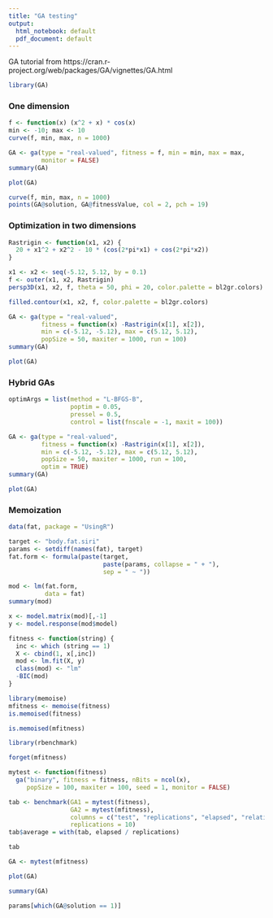 ```yaml
---
title: "GA testing"
output:
  html_notebook: default
  pdf_document: default
---
```


GA tutorial from https://cran.r-project.org/web/packages/GA/vignettes/GA.html

```r
library(GA)
```

### One dimension

```r
f <- function(x) (x^2 + x) * cos(x)
min <- -10; max <- 10
curve(f, min, max, n = 1000)
```

```r
GA <- ga(type = "real-valued", fitness = f, min = min, max = max,
         monitor = FALSE)
summary(GA)
```

```r
plot(GA)
```

```r
curve(f, min, max, n = 1000)
points(GA@solution, GA@fitnessValue, col = 2, pch = 19)
```

### Optimization in two dimensions

```r
Rastrigin <- function(x1, x2) {
  20 + x1^2 + x2^2 - 10 * (cos(2*pi*x1) + cos(2*pi*x2))
}

x1 <- x2 <- seq(-5.12, 5.12, by = 0.1)
f <- outer(x1, x2, Rastrigin)
persp3D(x1, x2, f, theta = 50, phi = 20, color.palette = bl2gr.colors)
```

```r
filled.contour(x1, x2, f, color.palette = bl2gr.colors)
```

```r
GA <- ga(type = "real-valued",
         fitness = function(x) -Rastrigin(x[1], x[2]),
         min = c(-5.12, -5.12), max = c(5.12, 5.12),
         popSize = 50, maxiter = 1000, run = 100)
summary(GA)
```

```r
plot(GA)
```

### Hybrid GAs

```r
optimArgs = list(method = "L-BFGS-B", 
                 poptim = 0.05,
                 pressel = 0.5,
                 control = list(fnscale = -1, maxit = 100))

GA <- ga(type = "real-valued",
         fitness = function(x) -Rastrigin(x[1], x[2]),
         min = c(-5.12, -5.12), max = c(5.12, 5.12),
         popSize = 50, maxiter = 1000, run = 100,
         optim = TRUE)
summary(GA)
```

```r
plot(GA)
```

### Memoization

```r
data(fat, package = "UsingR")

target <- "body.fat.siri"
params <- setdiff(names(fat), target)
fat.form <- formula(paste(target,
                          paste(params, collapse = " + "),
                          sep = " ~ "))

mod <- lm(fat.form,
          data = fat)
summary(mod)
```

```r
x <- model.matrix(mod)[,-1]
y <- model.response(mod$model)

fitness <- function(string) {
  inc <- which (string == 1)
  X <- cbind(1, x[,inc])
  mod <- lm.fit(X, y)
  class(mod) <- "lm"
  -BIC(mod)
}

library(memoise)
mfitness <- memoise(fitness)
is.memoised(fitness)
```

```r
is.memoised(mfitness)
```

```r
library(rbenchmark)

forget(mfitness)

mytest <- function(fitness) 
  ga("binary", fitness = fitness, nBits = ncol(x),
     popSize = 100, maxiter = 100, seed = 1, monitor = FALSE)

tab <- benchmark(GA1 = mytest(fitness),
                 GA2 = mytest(mfitness),
                 columns = c("test", "replications", "elapsed", "relative"),
                 replications = 10)
tab$average = with(tab, elapsed / replications)

tab
```
```r
GA <- mytest(mfitness)

plot(GA)
```

```r
summary(GA)
```

```r
params[which(GA@solution == 1)]
```


